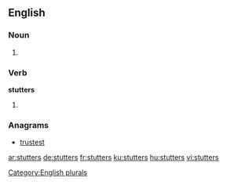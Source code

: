 
==English==

===Noun===
{{head|en}}

# {{plural of|stutter}}

===Verb===
'''stutters'''

# {{en-third-person singular of|stutter}}

===Anagrams===
* [[trustest#English|trustest]]

[[Category:English plurals]]

[[ar:stutters]]
[[de:stutters]]
[[fr:stutters]]
[[ku:stutters]]
[[hu:stutters]]
[[vi:stutters]]